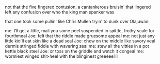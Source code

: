 not that the five fingered contusion, a cantankerous bruisin' that lingered left any confusion over who the king man spanker was

 that one took some pullin' like Chris Mullen tryin' to dunk over Olajuwan

me: I'll get a little, mail you some peel
suspended in spittle, frothy scale for fourthmeal
Joe: felt that the riddle made gruesome appeal
me: not just any little kid'll eat skin like a dead seal
Joe: chew on the middle like savory veal
dermis stringed fiddle with wavering zeal
 me: stew all the vittles in a pot kettle black steel
Joe: or toss on the griddle and watch it congeal
me: wormiest winged shit-heel with the blinginest greeeeellll